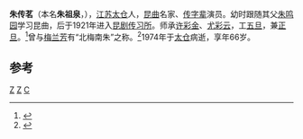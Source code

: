 '''朱传茗'''（本名'''朱祖泉'''，{{bd|1909年||1974年|1月14日}}），[[江苏|江苏]][[太仓|太仓]]人，[[昆曲|昆曲]]名家、[[传字辈|传字辈]]演员。幼时跟随其父[[朱鸣园|朱鸣园]]学习昆曲，后于1921年进入[[昆剧传习所|昆剧传习所]]。师承[[许彩金|许彩金]]、[[尤彩云|尤彩云]]，工[[五旦|五旦]]，兼[[正旦|正旦]]。<ref>{{cite web|url=http://history.xikao.com/person.php?name=%E6%9C%B1%E4%BC%A0%E8%8C%97|title=朱传茗|publisher=梨园百年琐记|accessdate=2010-02-05|archive-date=2012-01-27|archive-url=https://web.archive.org/web/20120127032649/http://history.xikao.com/person.php?name=%E6%9C%B1%E4%BC%A0%E8%8C%97|dead-url=no}}</ref>曾与[[梅兰芳|梅兰芳]]有“北梅南朱”之称。<ref>{{cite web|url=http://www.taicang.gov.cn/art/2005/12/1/art_27_4008.html|title=朱传茗|publisher=中国太仓|accessdate=2010-02-05|deadurl=yes|archiveurl=https://web.archive.org/web/20160305013454/http://www.taicang.gov.cn/art/2005/12/1/art_27_4008.html|archivedate=2016-03-05}}</ref>1974年于[[太仓|太仓]]病逝，享年66岁。

==参考==
{{reflist}}

{{Kunqu Chuan}}
{{China-artist-stub}}

[[Category:昆曲演员|Z]]
[[Category:太仓人|Z]]
[[Category:朱姓|C]]